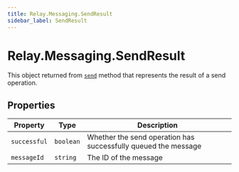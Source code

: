 ```yaml
---
title: Relay.Messaging.SendResult
sidebar_label: SendResult
---
```


[send]: /sdks/reference/realtime-sdk/v2/sdks/nodejs/messaging#send

# Relay.Messaging.SendResult

This object returned from [`send`][send] method that represents the result of a send operation.

## Properties

| Property | Type | Description |
| -------- | ---- | ----------- |
| `successful` | `boolean` | Whether the send operation has successfully queued the message |
| `messageId` | `string` | The ID of the message |